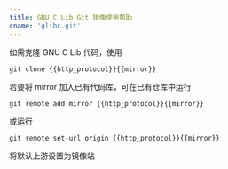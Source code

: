 ```yaml
---
title: GNU C Lib Git 镜像使用帮助
cname: 'glibc.git'
---
```


如需克隆 GNU C Lib 代码，使用

<CodeBlock>

```
git clone {{http_protocol}}{{mirror}}
```

</CodeBlock>

若要将 mirror 加入已有代码库，可在已有仓库中运行

<CodeBlock>

```
git remote add mirror {{http_protocol}}{{mirror}}
```

</CodeBlock>

或运行

<CodeBlock>

```
git remote set-url origin {{http_protocol}}{{mirror}}
```

</CodeBlock>

将默认上游设置为镜像站
